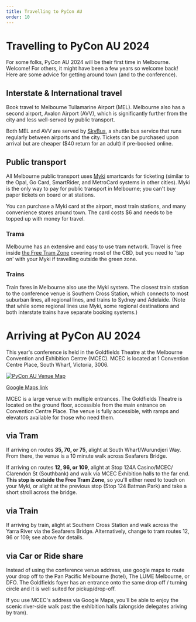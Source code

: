 ```yaml
---
title: Travelling to PyCon AU
order: 10
---
```



# Travelling to PyCon AU 2024

For some folks, PyCon AU 2024 will be their first time in Melbourne. Welcome! For others, it might have been a few years so welcome back! Here are some advice for getting around town (and to the conference).

## Interstate & International travel

Book travel to Melbourne Tullamarine Airport (MEL). Melbourne also has a second airport, Avalon Airport (AVV), which is significantly further from the city and less well-served by public transport.

Both MEL and AVV are served by [SkyBus](https://www.skybus.com.au/), a shuttle bus service that runs regularly between airports and the city. Tickets can be purchased upon arrival but are cheaper ($40 return for an adult) if pre-booked online.

## Public transport

All Melbourne public transport uses [Myki](https://www.ptv.vic.gov.au/tickets/Myki) smartcards for ticketing (similar to the Opal, Go Card, SmartRider, and MetroCard systems in other cities). Myki is the only way to pay for public transport in Melbourne; you can't buy paper tickets on board or at stations.

You can purchase a Myki card at the airport, most train stations, and many convenience stores around town. The card costs $6 and needs to be topped up with money for travel.

### Trams

Melbourne has an extensive and easy to use tram network. Travel is free inside [the Free Tram Zone](https://www.ptv.vic.gov.au/assets/PDFs/Maps/Network-maps/5b4a3efe80/PTV-Free-Tram-Zone-Map.pdf) covering most of the CBD, but you need to 'tap on' with your Myki if travelling outside the green zone.

### Trains

Train fares in Melbourne also use the Myki system. The closest train station to the conference venue is Southern Cross Station, which connects to most suburban lines, all regional lines, and trains to Sydney and Adelaide. (Note that while some regional lines use Myki, some regional destinations and both interstate trains have separate booking systems.)

# Arriving at PyCon AU 2024

This year's conference is held in the Goldfields Theatre at the Melbourne Convention and Exhibition Centre (MCEC). MCEC is located at 1 Convention Centre Place, South Wharf, Victoria, 3006.

[![PyCon AU Venue Map](/public/media/PyCon_AU_Venue_Map.png)](/public/media/PyCon_AU_Venue_Map.png)

[Google Maps link](https://maps.app.goo.gl/2iicnEFkdewL6AkB9)

MCEC is a large venue with multiple entrances. The Goldfields Theatre is located on the ground floor, accessible from the main entrance on Convention Centre Place. The venue is fully accessible, with ramps and elevators available for those who need them.


## via Tram

If arriving on routes **35, 70, or 75**, alight at South Wharf/<wbr />Wurundjeri Way. From there, the venue is a 10 minute walk across Seafarers Bridge.

If arriving on routes **12, 96, or 109**, alight at Stop 124A Casino/<wbr />MCEC/<wbr />Clarendon St (Southbank) and walk via MCEC Exhibition halls to the far end. **This stop is outside the Free Tram Zone**, so you'll either need to touch on your Myki, or alight at the previous stop (Stop 124 Batman Park) and take a short stroll across the bridge.

## via Train

If arriving by train, alight at Southern Cross Station and walk across the Yarra River via the Seafarers Bridge. Alternatively, change to tram routes 12, 96 or 109; see above for details.

## via Car or Ride share

Instead of using the conference venue address, use google maps to route your drop off to the Pan Pacific Melbourne (hotel), The LUME Melbourne, or DFO. The Goldfields foyer has an entrance onto the same drop off / turning circle and it is well suited for pickup/drop-off.

If you use MCEC's address via Google Maps, you'll be able to enjoy the scenic river-side walk past the exhibition halls (alongside delegates ariving by tram).

